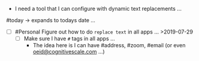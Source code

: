 - I need a tool that I can configure with dynamic text replacements ...

#today -> expands to todays date ...

- [ ] #Personal Figure out how to do `replace text` in all apps … >2019-07-29
	- [ ] Make sure I have `#` tags in all apps … 
		- The idea here is I can have #address, #zoom, #email (or even oeid@cognitivescale.com …)
